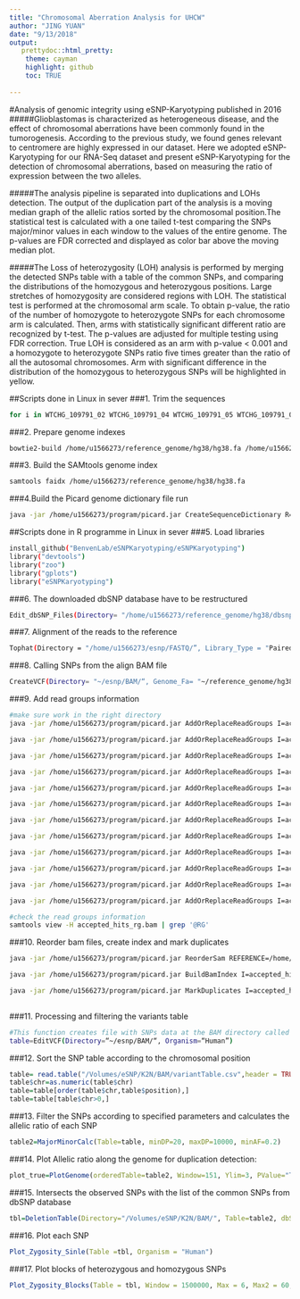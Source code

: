 ```yaml
---
title: "Chromosomal Aberration Analysis for UHCW"
author: "JING YUAN"
date: "9/13/2018"
output: 
   prettydoc::html_pretty:
    theme: cayman
    highlight: github
    toc: TRUE
    
---
```

#Analysis of genomic integrity using eSNP-Karyotyping published in 2016
#####Glioblastomas is characterized as heterogeneous disease, and the effect of chromosomal aberrations have been commonly found in the tumorogenesis. According to the previous study, we found genes relevant to centromere are highly expressed in our dataset. Here we adopted eSNP-Karyotyping for our RNA-Seq dataset and present eSNP-Karyotyping for the detection of chromosomal aberrations, based on measuring the ratio of expression between the two alleles.

#####The analysis pipeline is separated into duplications and LOHs detection. The output of the duplication part of the analysis is a moving median graph of the allelic ratios sorted by the chromosomal position.The statistical test is calculated with a one tailed t-test comparing the SNPs major/minor values in each window to the values of the entire genome. The p-values are FDR corrected and displayed as color bar above the moving median plot.

#####The Loss of heterozygosity (LOH) analysis is performed by merging the detected SNPs table with a table of the common SNPs, and comparing the distributions of the homozygous and heterozygous positions. Large stretches of homozygosity are considered regions with LOH. The statistical test is performed at the chromosomal arm scale. To obtain p-value, the ratio of the number of homozygote to heterozygote SNPs for each chromosome arm is calculated. Then, arms with statistically significant different ratio are recognized by t-test. The p-values are adjusted for multiple testing using FDR correction. True LOH is considered as an arm with p-value < 0.001 and a homozygote to heterozygote SNPs ratio five times greater than the ratio of all the autosomal chromosomes. Arm with significant difference in the distribution of the homozygous to heterozygous SNPs will be highlighted in yellow.

##Scripts done in Linux in sever
###1. Trim the sequences
```bash
for i in WTCHG_109791_02 WTCHG_109791_04 WTCHG_109791_05 WTCHG_109791_06 WTCHG_110084_07 WTCHG_110084_12 WTCHG_110084_13 WTCHG_110084_14 WTCHG_110734_15 WTCHG_110734_16 WTCHG_110734_18 WTCHG_110734_19;  do java -jar ~/programms/Trimmomatic-0.33/trimmomatic-0.33.jar PE -phred33 ${i}_1.fastq ${i}_2.fastq  ../3_trimmed/${i}_1.fastq.gz ../3_trimmed/${i}_1UP.fastq.gz ../3_trimmed/${i}_2.fastq.gz ../3_trimmed/${i}_2UP.fastq.gz ILLUMINACLIP:../../programms/Trimmomatic-0.33/adapters/TruSeq3-PE.fa:2:30:10 LEADING:24 TRAILING:24 SLIDINGWINDOW:4:20 MINLEN:40 ; done
```

###2. Prepare genome indexes 
```bash
bowtie2-build /home/u1566273/reference_genome/hg38/hg38.fa /home/u1566273/reference_genome/hg38/hg38
```

###3. Build the SAMtools genome index 
```bash
samtools faidx /home/u1566273/reference_genome/hg38/hg38.fa
```

###4.Build the Picard genome dictionary file run
```bash
java -jar /home/u1566273/program/picard.jar CreateSequenceDictionary R=/home/u1566273/reference_genome/hg38/hg38.fa O=/home/u1566273/reference_genome/hg38/hg38.dict
```



##Scripts done in R programme in Linux in sever
###5. Load libraries
```bash
install_github("BenvenLab/eSNPKaryotyping/eSNPKaryotyping")
library("devtools")
library("zoo")
library("gplots")
library("eSNPKaryotyping")
```


###6. The downloaded dbSNP database have to be restructured 
```bash
Edit_dbSNP_Files(Directory= "/home/u1566273/reference_genome/hg38/dbsnp_hg38/", File_Name="", Organism= "Human")
```

###7. Alignment of the reads to the reference
```bash
Tophat(Directory = "/home/u1566273/esnp/FASTQ/”, Library_Type = "Paired", Threads = 8, Transcripts_Annotation = “/home/u1566273/reference_genome/hg38/hg38.gtf”, Bowtie_Genome_Index = “/home/u1566273/reference_genome/hg38/hg38” ) 
```

###8. Calling SNPs from the align BAM file 
```bash
CreateVCF(Directory= "~/esnp/BAM/“, Genome_Fa= "~/reference_genome/hg38/hg38.fa", Picard_Path= "~/program/", GATK_Path= "~/program/")
```

###9. Add read groups information 
```bash
#make sure work in the right directory
java -jar /home/u1566273/program/picard.jar AddOrReplaceReadGroups I=accepted_hits.bam  O=accepted_hits_rg.bam SO=coordinate ID=WTCHG_110734_19 LB= lib12 PL=illumina PU=lane6 PM=Hiseq RGSM=K8T3

java -jar /home/u1566273/program/picard.jar AddOrReplaceReadGroups I=accepted_hits.bam O=accepted_hits_rg.bam SO=coordinate ID=WTCHG_110084_13 LB= lib7 PL=illumina PU=lane5 PM=Hiseq RGSM=K8N1

java -jar /home/u1566273/program/picard.jar AddOrReplaceReadGroups I=accepted_hits.bam O=accepted_hits_rg.bam SO=coordinate ID=WTCHG_109791_02 LB= lib1 PL=illumina PU=lane4 PM=Hiseq RGSM=K2N1

java -jar /home/u1566273/program/picard.jar AddOrReplaceReadGroups I=accepted_hits.bam O=accepted_hits_rg.bam SO=coordinate ID=WTCHG_109791_04 LB= lib2 PL=illumina PU=lane4 PM=Hiseq RGSM=K2HG3

java -jar /home/u1566273/program/picard.jar AddOrReplaceReadGroups I=accepted_hits.bam O=accepted_hits_rg.bam SO=coordinate ID=WTCHG_109791_05 LB= lib3 PL=illumina PU=lane4 PM=Hiseq RGSM=K3HG3

java -jar /home/u1566273/program/picard.jar AddOrReplaceReadGroups I=accepted_hits.bam O=accepted_hits_rg.bam SO=coordinate ID=WTCHG_109791_06 LB= lib4 PL=illumina PU=lane4 PM=Hiseq RGSM=K4HG3

java -jar /home/u1566273/program/picard.jar AddOrReplaceReadGroups I=accepted_hits.bam O=accepted_hits_rg.bam SO=coordinate ID=WTCHG_110084_07 LB= lib5 PL=illumina PU=lane5 PM=Hiseq RGSM=K4N1

java -jar /home/u1566273/program/picard.jar AddOrReplaceReadGroups I=accepted_hits.bam O=accepted_hits_rg.bam SO=coordinate ID=WTCHG_110084_12 LB= lib6 PL=illumina PU=lane5 PM=Hiseq RGSM=K6HG3

java -jar /home/u1566273/program/picard.jar AddOrReplaceReadGroups I=accepted_hits.bam O=accepted_hits_rg.bam SO=coordinate ID=WTCHG_110084_14 LB= lib8 PL=illumina PU=lane5 PM=Hiseq RGSM=K9N01

java -jar /home/u1566273/program/picard.jar AddOrReplaceReadGroups I=accepted_hits.bam O=accepted_hits_rg.bam SO=coordinate ID=WTCHG_110734_15 LB= lib9 PL=illumina PU=lane6 PM=Hiseq RGSM=K9HG3

java -jar /home/u1566273/program/picard.jar AddOrReplaceReadGroups I=accepted_hits.bam O=accepted_hits_rg.bam SO=coordinate ID=WTCHG_110734_16 LB= lib10 PL=illumina PU=lane6 PM=Hiseq RGSM=K3N2

java -jar /home/u1566273/program/picard.jar AddOrReplaceReadGroups I=accepted_hits.bam O=accepted_hits_rg.bam SO=coordinate ID=WTCHG_110734_18 LB= lib11 PL=illumina PU=lane6 PM=Hiseq RGSM=K6N1

#check the read groups information
samtools view -H accepted_hits_rg.bam | grep '@RG'
```

###10. Reorder bam files, create index and mark duplicates
```bash
java -jar /home/u1566273/program/picard.jar ReorderSam REFERENCE=/home/u1566273/reference_genome/hg38/hg38.fa INPUT=accepted_hits_rg.bam OUTPUT=accepted_hits_rg_sorted.bam

java -jar /home/u1566273/program/picard.jar BuildBamIndex I=accepted_hits_rg_sorted.bam

java -jar /home/u1566273/program/picard.jar MarkDuplicates I=accepted_hits_rg_sorted.bam O=dedupped.bam CREATE_INDEX=true VALIDATION_STRINGENCY=SILENT M=output.metrics
 
```

###11. Processing and filtering the variants table
```bash
#This function creates file with SNPs data at the BAM directory called variantTable.csv 
table=EditVCF(Directory=“~/esnp/BAM/“, Organism=“Human”)
```

###12. Sort the SNP table according to the chromosomal position
```r
table= read.table("/Volumes/eSNP/K2N/BAM/variantTable.csv",header = TRUE)
table$chr=as.numeric(table$chr)
table=table[order(table$chr,table$position),]
table=table[table$chr>0,]
```

###13. Filter the SNPs according to specified parameters and calculates the allelic ratio of each SNP 
```r
table2=MajorMinorCalc(Table=table, minDP=20, maxDP=10000, minAF=0.2)

```

###14. Plot Allelic ratio along the genome for duplication detection:
```r
plot_true=PlotGenome(orderedTable=table2, Window=151, Ylim=3, PValue="TRUE", Organism="Human")

```

###15. Intersects the observed SNPs with the list of the common SNPs from dbSNP database
```r
tbl=DeletionTable(Directory="/Volumes/eSNP/K2N/BAM/", Table=table2, dbSNP_Data_Directory="/Volumes/eSNP/reference/hg38/dbsnp_hg38/", dbSNP_File_Name= "Edited_Common_chr", Genome_Fa_dict = "/Volumes/eSNP/reference/hg38/hg38.dict", Organism="Human")

```

###16. Plot each SNP 
```r
Plot_Zygosity_Sinle(Table =tbl, Organism = "Human")
```

###17. Plot blocks of heterozygous and homozygous SNPs
```r
Plot_Zygosity_Blocks(Table = tbl, Window = 1500000, Max = 6, Max2 = 60, Organism = "Human")

```


